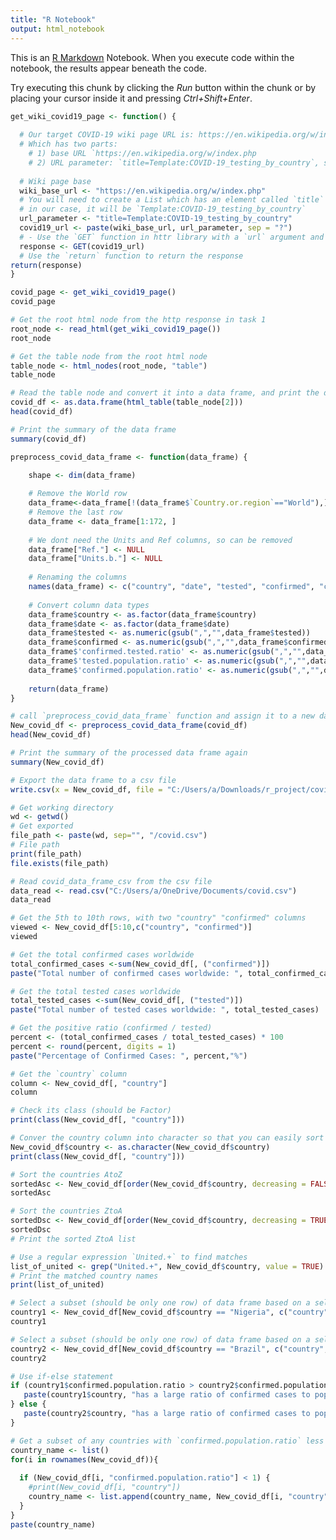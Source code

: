 ```yaml
---
title: "R Notebook"
output: html_notebook
---
```


This is an [R Markdown](http://rmarkdown.rstudio.com) Notebook. When you execute code within the notebook, the results appear beneath the code. 

Try executing this chunk by clicking the *Run* button within the chunk or by placing your cursor inside it and pressing *Ctrl+Shift+Enter*. 

```r
get_wiki_covid19_page <- function() {
    
  # Our target COVID-19 wiki page URL is: https://en.wikipedia.org/w/index.php?title=Template:COVID-19_testing_by_country  
  # Which has two parts: 
    # 1) base URL `https://en.wikipedia.org/w/index.php  
    # 2) URL parameter: `title=Template:COVID-19_testing_by_country`, seperated by question mark ?
    
  # Wiki page base
  wiki_base_url <- "https://en.wikipedia.org/w/index.php"
  # You will need to create a List which has an element called `title` to specify which page you want to get from Wiki
  # in our case, it will be `Template:COVID-19_testing_by_country`
  url_parameter <- "title=Template:COVID-19_testing_by_country"
  covid19_url <- paste(wiki_base_url, url_parameter, sep = "?")
  # - Use the `GET` function in httr library with a `url` argument and a `query` arugment to get a HTTP response
  response <- GET(covid19_url)
  # Use the `return` function to return the response
return(response) 
}
```
```r
covid_page <- get_wiki_covid19_page()
covid_page
```
```r
# Get the root html node from the http response in task 1 
root_node <- read_html(get_wiki_covid19_page())
root_node
```
```r
# Get the table node from the root html node
table_node <- html_nodes(root_node, "table")
table_node
```
```r
# Read the table node and convert it into a data frame, and print the data frame for review
covid_df <- as.data.frame(html_table(table_node[2]))
head(covid_df)
```
```r
# Print the summary of the data frame
summary(covid_df)
```
```r
preprocess_covid_data_frame <- function(data_frame) {
    
    shape <- dim(data_frame)

    # Remove the World row
    data_frame<-data_frame[!(data_frame$`Country.or.region`=="World"),]
    # Remove the last row
    data_frame <- data_frame[1:172, ]
    
    # We dont need the Units and Ref columns, so can be removed
    data_frame["Ref."] <- NULL
    data_frame["Units.b."] <- NULL
    
    # Renaming the columns
    names(data_frame) <- c("country", "date", "tested", "confirmed", "confirmed.tested.ratio", "tested.population.ratio", "confirmed.population.ratio")
    
    # Convert column data types
    data_frame$country <- as.factor(data_frame$country)
    data_frame$date <- as.factor(data_frame$date)
    data_frame$tested <- as.numeric(gsub(",","",data_frame$tested))
    data_frame$confirmed <- as.numeric(gsub(",","",data_frame$confirmed))
    data_frame$'confirmed.tested.ratio' <- as.numeric(gsub(",","",data_frame$`confirmed.tested.ratio`))
    data_frame$'tested.population.ratio' <- as.numeric(gsub(",","",data_frame$`tested.population.ratio`))
    data_frame$'confirmed.population.ratio' <- as.numeric(gsub(",","",data_frame$`confirmed.population.ratio`))
    
    return(data_frame)
}
```

```r
# call `preprocess_covid_data_frame` function and assign it to a new data frame
New_covid_df <- preprocess_covid_data_frame(covid_df)
head(New_covid_df)
```

```r
# Print the summary of the processed data frame again
summary(New_covid_df)
```

```r
# Export the data frame to a csv file
write.csv(x = New_covid_df, file = "C:/Users/a/Downloads/r_project/covid.csv")
```
```r
# Get working directory
wd <- getwd()
# Get exported 
file_path <- paste(wd, sep="", "/covid.csv")
# File path
print(file_path)
file.exists(file_path)
```

```r
# Read covid_data_frame_csv from the csv file
data_read <- read.csv("C:/Users/a/OneDrive/Documents/covid.csv")
data_read

# Get the 5th to 10th rows, with two "country" "confirmed" columns
viewed <- New_covid_df[5:10,c("country", "confirmed")]
viewed
```

```r
# Get the total confirmed cases worldwide
total_confirmed_cases <-sum(New_covid_df[, ("confirmed")])
paste("Total number of confirmed cases worldwide: ", total_confirmed_cases)

# Get the total tested cases worldwide
total_tested_cases <-sum(New_covid_df[, ("tested")])
paste("Total number of tested cases worldwide: ", total_tested_cases)

# Get the positive ratio (confirmed / tested)
percent <- (total_confirmed_cases / total_tested_cases) * 100
percent <- round(percent, digits = 1)
paste("Percentage of Confirmed Cases: ", percent,"%") 

```
```r
# Get the `country` column
column <- New_covid_df[, "country"]
column

```
```r
# Check its class (should be Factor)
print(class(New_covid_df[, "country"]))
```
```r
# Conver the country column into character so that you can easily sort them
New_covid_df$country <- as.character(New_covid_df$country)
print(class(New_covid_df[, "country"]))

```
```r
# Sort the countries AtoZ
sortedAsc <- New_covid_df[order(New_covid_df$country, decreasing = FALSE), ]
sortedAsc

```
```r
# Sort the countries ZtoA
sortedDsc <- New_covid_df[order(New_covid_df$country, decreasing = TRUE), ]
sortedDsc
# Print the sorted ZtoA list
```
```r
# Use a regular expression `United.+` to find matches
list_of_united <- grep("United.+", New_covid_df$country, value = TRUE)
# Print the matched country names
print(list_of_united)
```
```r
# Select a subset (should be only one row) of data frame based on a selected country name and columns
country1 <- New_covid_df[New_covid_df$country == "Nigeria", c("country", "confirmed", "confirmed.population.ratio")]
country1

```
```r
# Select a subset (should be only one row) of data frame based on a selected country name and columns
country2 <- New_covid_df[New_covid_df$country == "Brazil", c("country", "confirmed", "confirmed.population.ratio")]
country2

```
```r
# Use if-else statement
if (country1$confirmed.population.ratio > country2$confirmed.population.ratio) {
   paste(country1$country, "has a large ratio of confirmed cases to population")
} else {
   paste(country2$country, "has a large ratio of confirmed cases to population")
}
```
```r
# Get a subset of any countries with `confirmed.population.ratio` less than the threshold
country_name <- list()
for(i in rownames(New_covid_df)){
  
  if (New_covid_df[i, "confirmed.population.ratio"] < 1) {
    #print(New_covid_df[i, "country"]) 
    country_name <- list.append(country_name, New_covid_df[i, "country"])
  }
}
paste(country_name)
```







